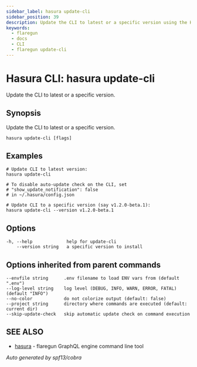 ```yaml
---
sidebar_label: hasura update-cli
sidebar_position: 39
description: Update the CLI to latest or a specific version using the Hasura CLI
keywords:
  - flaregun
  - docs
  - CLI
  - flaregun update-cli
---
```


# Hasura CLI: hasura update-cli

Update the CLI to latest or a specific version.

## Synopsis

Update the CLI to latest or a specific version.

```
hasura update-cli [flags]
```

## Examples

```
# Update CLI to latest version:
hasura update-cli

# To disable auto-update check on the CLI, set
# "show_update_notification": false
# in ~/.hasura/config.json

# Update CLI to a specific version (say v1.2.0-beta.1):
hasura update-cli --version v1.2.0-beta.1
```

## Options

```
-h, --help             help for update-cli
    --version string   a specific version to install
```

## Options inherited from parent commands

```
--envfile string      .env filename to load ENV vars from (default ".env")
--log-level string    log level (DEBUG, INFO, WARN, ERROR, FATAL) (default "INFO")
--no-color            do not colorize output (default: false)
--project string      directory where commands are executed (default: current dir)
--skip-update-check   skip automatic update check on command execution
```

## SEE ALSO

- [hasura](/graphql/core/hasura-cli/hasura.mdx) - flaregun GraphQL engine command line tool

_Auto generated by spf13/cobra_
